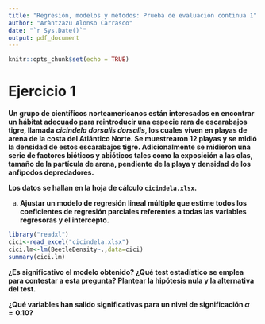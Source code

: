 ```yaml
---
title: "Regresión, modelos y métodos: Prueba de evaluación continua 1"
author: "Aràntzazu Alonso Carrasco"
date: "`r Sys.Date()`"
output: pdf_document
---
```


```r
knitr::opts_chunk$set(echo = TRUE)
```

# Ejercicio 1

**Un grupo de científicos norteamericanos están interesados en encontrar un hábitat adecuado para reintroducir una especie rara de escarabajos tigre, llamada *cicindela dorsalis dorsalis*, los cuales viven en playas de arena de la costa del Atlántico Norte. Se muestrearon 12 playas y se midió la densidad de estos escarabajos tigre. Adicionalmente se midieron una serie de factores bióticos y abióticos tales como la exposición a las olas, tamaño de la partícula de arena, pendiente de la playa y densidad de los anfípodos depredadores.**

**Los datos se hallan en la hoja de cálculo `cicindela.xlsx`.**

(a) **Ajustar un modelo de regresión lineal múltiple que estime todos los coeficientes de regresión parciales referentes a todas las variables regresoras y el intercepto.**

```r
library("readxl")
cici<-read_excel("cicindela.xlsx")
cici.lm<-lm(BeetleDensity~.,data=cici)
summary(cici.lm)
```


**¿Es significativo el modelo obtenido? ¿Qué test estadístico se emplea para contestar a esta pregunta? Plantear la hipótesis nula y la alternativa del test.**

**¿Qué variables han salido significativas para un nivel de significación $\alpha = 0.10$?**

